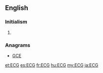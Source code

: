 ==English==

===Initialism===
{{en-initialism}}

# {{context|cardiology|lang=en}} {{initialism of|electrocardiogram}}

===Anagrams===
* [[GCE#English|GCE]]

[[et:ECG]]
[[es:ECG]]
[[fr:ECG]]
[[hu:ECG]]
[[my:ECG]]
[[ja:ECG]]